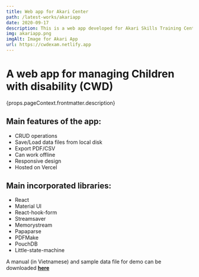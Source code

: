 ```yaml
---
title: Web app for Akari Center
path: /latest-works/akariapp
date: 2020-09-17
description: This is a web app developed for Akari Skills Training Center For Children With Special Needs. It is called CWD Examination Toolkit (or CET), with the main purpose of examining the growth of children under 7 years old to detect areas with slowness/difficulty based on PEP-3 (the Psychoeducational Profile, Third Edition). The app allows CRUD operations and export of report in PDF/CSV, and is built with React, PouchDB and Material UI.
img: akariapp.png
imgAlt: Image for Akari App
url: https://cwdexam.netlify.app 
---
```



<h1>A web app for managing Children with disability (CWD)</h1>
<p>{props.pageContext.frontmatter.description}</p>

<h2>Main features of the app:</h2>

<ul>
  <li>CRUD operations</li>
  <li>Save/Load data files from local disk</li>
  <li>Export PDF/CSV</li>
  <li>Can work offline</li>
  <li>Responsive design</li>
  <li>Hosted on Vercel</li>
</ul>

<h2>Main incorporated libraries:</h2>

<ul>
  <li>React</li>
  <li>Material UI</li>
  <li>React-hook-form</li>
  <li>Streamsaver</li>
  <li>Memorystream</li>
  <li>Papaparse</li>
  <li>PDFMake</li>
  <li>PouchDB</li>
  <li>Little-state-machine</li>
</ul>

A manual (in Vietnamese) and sample data file for demo can be downloaded <a href="https://github.com/dreamofi/portfolioPageResoures/blob/master/CET-20201029T142916Z-001.zip" target="_blank"><strong>here</strong></a>

